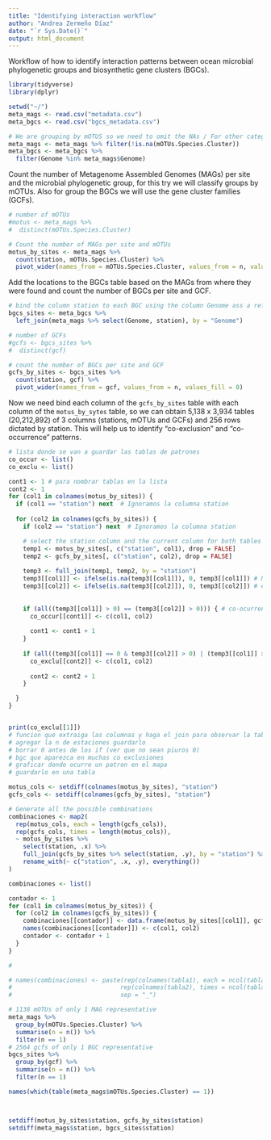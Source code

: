 ```yaml
---
title: "Identifying interaction workflow"
author: "Andrea Zermeño Díaz"
date: "`r Sys.Date()`"
output: html_document
---
```


Workflow of how to identify interaction patterns between ocean microbial phylogenetic groups and biosynthetic gene clusters (BGCs).

```r
library(tidyverse)
library(dplyr)
```

```r
setwd("~/")
meta_mags <- read.csv("metadata.csv")
meta_bgcs <- read.csv("bgcs_metadata.csv")

# We are grouping by mOTUS so we need to omit the NAs / For other categories skip this 
meta_mags <- meta_mags %>% filter(!is.na(mOTUs.Species.Cluster))
meta_bgcs <- meta_bgcs %>%
  filter(Genome %in% meta_mags$Genome)
```

Count the number of Metagenome Assembled Genomes (MAGs) per site and the microbial phylogenetic group, for this try we will classify groups by mOTUs. Also for group the BGCs we will use the gene cluster families (GCFs).

```r
# number of mOTUs
#motus <- meta_mags %>% 
#  distinct(mOTUs.Species.Cluster)

# Count the number of MAGs per site and mOTUs
motus_by_sites <- meta_mags %>%
  count(station, mOTUs.Species.Cluster) %>%
  pivot_wider(names_from = mOTUs.Species.Cluster, values_from = n, values_fill = 0)
```

Add the locations to the BGCs table based on the MAGs from where they were found and count the number of BGCs per site and GCF.

```r
# bind the column station to each BGC using the column Genome ass a reference to match it 
bgcs_sites <- meta_bgcs %>%
  left_join(meta_mags %>% select(Genome, station), by = "Genome")

# number of GCFs 
#gcfs <- bgcs_sites %>% 
#  distinct(gcf)

# count the number of BGCs per site and GCF
gcfs_by_sites <- bgcs_sites %>%
  count(station, gcf) %>%
  pivot_wider(names_from = gcf, values_from = n, values_fill = 0) 
```

Now we need bind each column of the `gcfs_by_sites` table with each column of the `motus_by_sytes` table, so we can obtain 5,138 x 3,934 tables (20,212,892)  of 3 columns (stations, mOTUs and GCFs) and 256 rows dictated by station. This will help us to identify "co-exclusion" and "co-occurrence" patterns.


```r
# lista donde se van a guardar las tablas de patrones
co_occur <- list()
co_exclu <- list() 

cont1 <- 1 # para nombrar tablas en la lista
cont2 <- 1
for (col1 in colnames(motus_by_sites)) {
  if (col1 == "station") next  # Ignoramos la columna station
  
  for (col2 in colnames(gcfs_by_sites)) {
    if (col2 == "station") next  # Ignoramos la columna station

    # select the station column and the current column for both tables
    temp1 <- motus_by_sites[, c("station", col1), drop = FALSE]
    temp2 <- gcfs_by_sites[, c("station", col2), drop = FALSE]
    
    temp3 <- full_join(temp1, temp2, by = "station") 
    temp3[[col1]] <- ifelse(is.na(temp3[[col1]]), 0, temp3[[col1]]) # NAs creados por el join, hay 
    temp3[[col2]] <- ifelse(is.na(temp3[[col2]]), 0, temp3[[col2]]) # estaciones que no estan                                                                                 presentes en la lista de los bgcs
    
    
    if (all((temp3[[col1]] > 0) == (temp3[[col2]] > 0))) { # co-ocurrencia
      co_occur[[cont1]] <- c(col1, col2)
      
      cont1 <- cont1 + 1
    }
    
    if (all((temp3[[col1]] == 0 & temp3[[col2]] > 0) | (temp3[[col1]] > 0 & temp3[[col2]] == 0) | (temp3[[col1]] == 0 & temp3[[col2]] == 0))) {    # co-exclusion
      co_exclu[[cont2]] <- c(col1, col2)
      
      cont2 <- cont2 + 1
    }

  }
}


print(co_exclu[[1]])
# funcion que extraiga las columnas y haga el join para observar la tabla
# agregar la n de estaciones guardarlo
# borrar 0 antes de los if (ver que no sean piuros 0)
# bgc que aparezca en muchas co exclusiones 
# graficar donde ocurre un patron en el mapa 
# guardarlo en una tabla 

```



#####################################################

```r

motus_cols <- setdiff(colnames(motus_by_sites), "station")
gcfs_cols <- setdiff(colnames(gcfs_by_sites), "station")

# Generate all the possible combinations
combinaciones <- map2(
  rep(motus_cols, each = length(gcfs_cols)), 
  rep(gcfs_cols, times = length(motus_cols)),
  ~ motus_by_sites %>%
    select(station, .x) %>%
    full_join(gcfs_by_sites %>% select(station, .y), by = "station") %>%
    rename_with(~ c("station", .x, .y), everything())
)
```

```r
combinaciones <- list()

contador <- 1
for (col1 in colnames(motus_by_sites)) {
  for (col2 in colnames(gcfs_by_sites)) {
    combinaciones[[contador]] <- data.frame(motus_by_sites[[col1]], gcfs_by_sites[[col2]])
    names(combinaciones[[contador]]) <- c(col1, col2)
    contador <- contador + 1
  }
}

#

# names(combinaciones) <- paste(rep(colnames(tabla1), each = ncol(tabla2)),
#                              rep(colnames(tabla2), times = ncol(tabla1)),
#                              sep = "_")

```

```r
# 1138 mOTUs of only 1 MAG representative 
meta_mags %>%
  group_by(mOTUs.Species.Cluster) %>%                     
  summarise(n = n()) %>%                 
  filter(n == 1)  
# 2564 gcfs of only 1 BGC representative 
bgcs_sites %>%
  group_by(gcf) %>%                     
  summarise(n = n()) %>%                 
  filter(n == 1)  

names(which(table(meta_mags$mOTUs.Species.Cluster) == 1))



setdiff(motus_by_sites$station, gcfs_by_sites$station)
setdiff(meta_mags$station, bgcs_sites$station)
```




